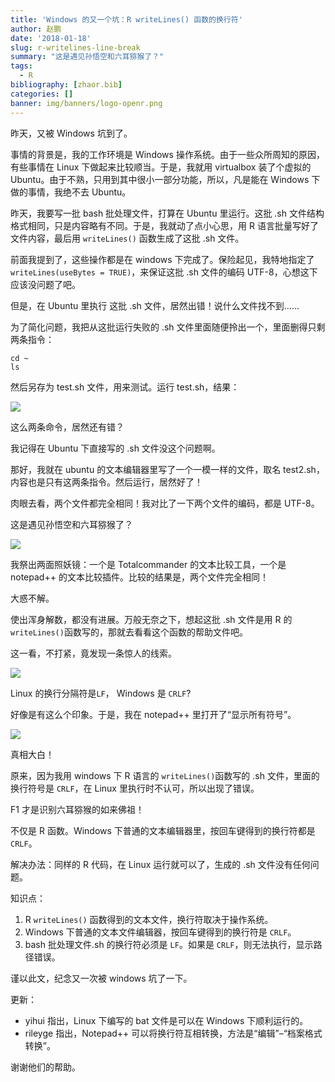 ```yaml
---
title: 'Windows 的又一个坑：R writeLines() 函数的换行符'
author: 赵鹏
date: '2018-01-18'
slug: r-writelines-line-break
summary: "这是遇见孙悟空和六耳猕猴了？"
tags:
  - R
bibliography: [zhaor.bib]
categories: []
banner: img/banners/logo-openr.png
---
```




昨天，又被 Windows 坑到了。

事情的背景是，我的工作环境是 Windows 操作系统。由于一些众所周知的原因，有些事情在 Linux 下做起来比较顺当。于是，我就用 virtualbox 装了个虚拟的 Ubuntu。由于不熟，只用到其中很小一部分功能，所以，凡是能在 Windows 下做的事情，我绝不去 Ubuntu。

<!--more-->

昨天，我要写一批 bash 批处理文件，打算在 Ubuntu 里运行。这批 .sh 文件结构格式相同，只是内容略有不同。于是，我就动了点小心思，用 R 语言批量写好了文件内容，最后用 `writeLines()` 函数生成了这批 .sh 文件。

前面我提到了，这些操作都是在 windows 下完成了。保险起见，我特地指定了 `writeLines(useBytes = TRUE)`，来保证这批 .sh 文件的编码 UTF-8，心想这下应该没问题了吧。

但是，在 Ubuntu 里执行 这批 .sh 文件，居然出错！说什么文件找不到......

为了简化问题，我把从这批运行失败的 .sh 文件里面随便拎出一个，里面删得只剩两条指令：

```
cd ~
ls
```

然后另存为 test.sh 文件，用来测试。运行 test.sh，结果：

![](https://steemitimages.com/0x0/https://github.com/pzhaonet/keller/raw/master/figtemp/2018-01-17_153445.jpg)

这么两条命令，居然还有错？

我记得在 Ubuntu 下直接写的 .sh 文件没这个问题啊。

那好，我就在 ubuntu 的文本编辑器里写了一个一模一样的文件，取名 test2.sh，内容也是只有这两条指令。然后运行，居然好了！

肉眼去看，两个文件都完全相同！我对比了一下两个文件的编码，都是 UTF-8。

这是遇见孙悟空和六耳猕猴了？

![](https://steemitimages.com/0x0/https://github.com/pzhaonet/keller/raw/master/figtemp/2018-01-17_153646.jpg)

我祭出两面照妖镜：一个是 Totalcommander 的文本比较工具，一个是 notepad++ 的文本比较插件。比较的结果是，两个文件完全相同！

大惑不解。

使出浑身解数，都没有进展。万般无奈之下，想起这批 .sh 文件是用 R 的 `writeLines()`函数写的，那就去看看这个函数的帮助文件吧。

这一看，不打紧，竟发现一条惊人的线索。

![](https://steemitimages.com/0x0/https://github.com/pzhaonet/keller/raw/master/figtemp/2018-01-17-001.jpg)

Linux 的换行分隔符是`LF`， Windows 是 `CRLF`?

好像是有这么个印象。于是，我在 notepad++ 里打开了“显示所有符号”。

![](https://steemitimages.com/0x0/https://github.com/pzhaonet/keller/raw/master/figtemp/2018-01-17_153657.jpg)

真相大白！


原来，因为我用 windows 下 R 语言的 `writeLines()`函数写的 .sh 文件，里面的换行符号是 `CRLF`，在 Linux 里执行时不认可，所以出现了错误。

F1 才是识别六耳猕猴的如来佛祖！

不仅是 R 函数。Windows 下普通的文本编辑器里，按回车键得到的换行符都是 `CRLF`。

解决办法：同样的 R 代码，在 Linux 运行就可以了，生成的 .sh 文件没有任何问题。

知识点：

1. R `writeLines()` 函数得到的文本文件，换行符取决于操作系统。
2. Windows 下普通的文本文件编辑器，按回车键得到的换行符是 `CRLF`。
3. bash 批处理文件.sh 的换行符必须是 `LF`。如果是 `CRLF`，则无法执行，显示路径错误。


谨以此文，纪念又一次被 windows 坑了一下。

更新：

- yihui 指出，Linux 下编写的 bat 文件是可以在 Windows 下顺利运行的。
- rileyge 指出，Notepad++ 可以将换行符互相转换，方法是“编辑”--“档案格式转换”。

谢谢他们的帮助。
